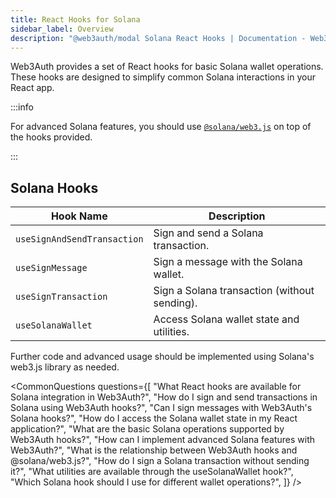 ```yaml
---
title: React Hooks for Solana
sidebar_label: Overview
description: "@web3auth/modal Solana React Hooks | Documentation - Web3Auth"
---
```



Web3Auth provides a set of React hooks for basic Solana wallet operations. These hooks are designed
to simplify common Solana interactions in your React app.

:::info

For advanced Solana features, you should use
[`@solana/web3.js`](https://solana-labs.github.io/solana-web3.js/) on top of the hooks provided.

:::

## Solana Hooks

| Hook Name                   | Description                                  |
| --------------------------- | -------------------------------------------- |
| `useSignAndSendTransaction` | Sign and send a Solana transaction.          |
| `useSignMessage`            | Sign a message with the Solana wallet.       |
| `useSignTransaction`        | Sign a Solana transaction (without sending). |
| `useSolanaWallet`           | Access Solana wallet state and utilities.    |

Further code and advanced usage should be implemented using Solana's web3.js library as needed.

<CommonQuestions
  questions={[
    "What React hooks are available for Solana integration in Web3Auth?",
    "How do I sign and send transactions in Solana using Web3Auth hooks?",
    "Can I sign messages with Web3Auth's Solana hooks?",
    "How do I access the Solana wallet state in my React application?",
    "What are the basic Solana operations supported by Web3Auth hooks?",
    "How can I implement advanced Solana features with Web3Auth?",
    "What is the relationship between Web3Auth hooks and @solana/web3.js?",
    "How do I sign a Solana transaction without sending it?",
    "What utilities are available through the useSolanaWallet hook?",
    "Which Solana hook should I use for different wallet operations?",
  ]}
/>
